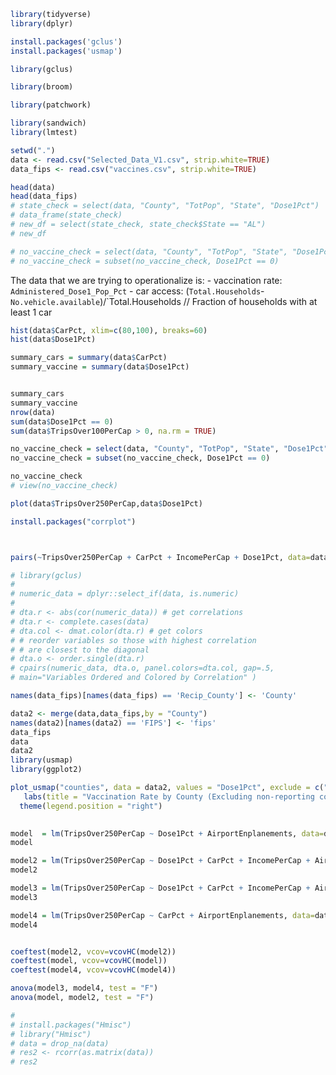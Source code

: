 

```r
library(tidyverse)
library(dplyr)

install.packages('gclus')
install.packages('usmap')

library(gclus)

library(broom)

library(patchwork)

library(sandwich)
library(lmtest)

```

```r
setwd(".")
data <- read.csv("Selected_Data_V1.csv", strip.white=TRUE)
data_fips <- read.csv("vaccines.csv", strip.white=TRUE)
```

```r
head(data)
head(data_fips)
# state_check = select(data, "County", "TotPop", "State", "Dose1Pct")
# data_frame(state_check)
# new_df = select(state_check, state_check$State == "AL")
# new_df

# no_vaccine_check = select(data, "County", "TotPop", "State", "Dose1Pct")
# no_vaccine_check = subset(no_vaccine_check, Dose1Pct == 0)
```

The data that we are trying to operationalize is:
- vaccination rate: `Administered_Dose1_Pop_Pct`
- car access: (`Total.Households`-`No.vehicle.available`)/`Total.Households // Fraction of households with at least 1 car


```r

hist(data$CarPct, xlim=c(80,100), breaks=60)
hist(data$Dose1Pct)

summary_cars = summary(data$CarPct)
summary_vaccine = summary(data$Dose1Pct)



```

```r
summary_cars
summary_vaccine
nrow(data)
sum(data$Dose1Pct == 0)
sum(data$TripsOver100PerCap > 0, na.rm = TRUE)
```

```r
no_vaccine_check = select(data, "County", "TotPop", "State", "Dose1Pct")
no_vaccine_check = subset(no_vaccine_check, Dose1Pct == 0)

no_vaccine_check
# view(no_vaccine_check)


```


```r
plot(data$TripsOver250PerCap,data$Dose1Pct)


```



```r
install.packages("corrplot")



pairs(~TripsOver250PerCap + CarPct + IncomePerCap + Dose1Pct, data=data)


```

```r

# library(gclus)
# 
# numeric_data = dplyr::select_if(data, is.numeric)
# 
# dta.r <- abs(cor(numeric_data)) # get correlations
# dta.r <- complete.cases(data)
# dta.col <- dmat.color(dta.r) # get colors
# # reorder variables so those with highest correlation
# # are closest to the diagonal
# dta.o <- order.single(dta.r)
# cpairs(numeric_data, dta.o, panel.colors=dta.col, gap=.5,
# main="Variables Ordered and Colored by Correlation" )

names(data_fips)[names(data_fips) == 'Recip_County'] <- 'County'

data2 <- merge(data,data_fips,by = "County")
names(data2)[names(data2) == 'FIPS'] <- 'fips'
data_fips
data
data2
library(usmap)
library(ggplot2)

plot_usmap("counties", data = data2, values = "Dose1Pct", exclude = c("TX", "AK", "HI")) +
   labs(title = "Vaccination Rate by County (Excluding non-reporting counties)", subtitle = "Do counties with a higher vaccination rate have more travel?") +  ggplot2::scale_fill_continuous(low = "gray", high = "Blue", name = "Vaccination rate") +
  theme(legend.position = "right")
  
```
```r

model  = lm(TripsOver250PerCap ~ Dose1Pct + AirportEnplanements, data=data)
model

model2 = lm(TripsOver250PerCap ~ Dose1Pct + CarPct + IncomePerCap + AirportEnplanements + BachelorsPct + WhitePct + BlackPct + IndigenousPct + HispanicPct + AsianPct, data=data)
model2

model3 = lm(TripsOver250PerCap ~ Dose1Pct + CarPct + IncomePerCap + AirportEnplanements + BachelorsPct + WhitePct + BlackPct + IndigenousPct + HispanicPct + AsianPct, data=data)
model3

model4 = lm(TripsOver250PerCap ~ CarPct + AirportEnplanements, data=data)
model4


coeftest(model2, vcov=vcovHC(model2))
coeftest(model, vcov=vcovHC(model))
coeftest(model4, vcov=vcovHC(model4))

anova(model3, model4, test = "F")
anova(model, model2, test = "F")

# 
# install.packages("Hmisc")
# library("Hmisc")
# data = drop_na(data)
# res2 <- rcorr(as.matrix(data))
# res2



```